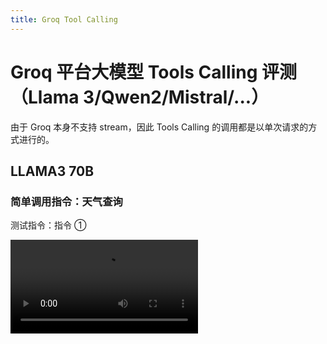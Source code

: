 ```yaml
---
title: Groq Tool Calling
---
```


# Groq 平台大模型 Tools Calling 评测（Llama 3/Qwen2/Mistral/...）

由于 Groq 本身不支持 stream，因此 Tools Calling 的调用都是以单次请求的方式进行的。

## LLAMA3 70B

### 简单调用指令：天气查询

测试指令：指令 ①

<Video src="https://github.com/lobehub/lobe-chat/assets/28616219/a509d3f4-20b5-40a4-a2dc-adf11e1789e8" />

从上述视频中可以看到 LLAMA3 70B 支持并发 Tools Calling，可以同时调用多次天气查询。

<Image
  alt="LLAMA3 70B 简单指令的 Tools Calling"
  src="https://github.com/lobehub/lobe-chat/assets/28616219/f9cd0d4d-0e44-4bff-98cc-560f11259a60"
/>

<details>
  <summary>Tools Calling 原始输出：</summary>

````yml
[no stream response] 2024-7-8 15:50:40.166

{"id":"chatcmpl-ec4b6c0b-1078-4f50-a39c-e58b3b1f9c31","object":"chat.completion","created":1720425030,"model":"llama3-70b-8192","choices":[{"index":0,"message":{"role":"assistant","tool_calls":[{"id":"call_v89g","type":"function","function":{"name":"realtime-weather____fetchCurrentWeather","arguments":"{\"city\":\"杭州\"}"}},{"id":"call_jxwk","type":"function","function":{"name":"realtime-weather____fetchCurrentWeather","arguments":"{\"city\":\"北京}}]},"logprobs":null,"finish_reason":"tool_calls"}],"usage":{"prompt_tokens":969,"prompt_time":0.224209489,"completion_tokens":68,"completion_time":0.194285714,"total_tokens":1037,"total_time":0.418495203},"system_fingerprint":"fp_87cbfbbc4d","x_groq":{"id":"req_01j28n57x9e78a6bfbn9sdn139"}}

````

</details>

### 复杂调用指令：文生图

测试指令：指令 ②

    <Video src="https://github.com/lobehub/lobe-chat/assets/28616219/b790f5d8-e797-4325-a974-436505b16fba" />

https://github.com/lobehub/lobe-chat/assets/28616219/082170fa-6d09-4602-8e23-eb678024305f

    <details>
    <summary>Tools Calling 原始输出：</summary>

    ````yml


  [no stream response] 2024-7-8 18:0:34.811

  {"id":"chatcmpl-e3b59ca9-1172-4ae2-96c7-3d6997a1f8a8","object":"chat.completion","created":1720432834,"model":"llama3-70b-8192","choices":[{"index":0,"message":{"role":"assistant","tool_calls":[{"id":"call_azm9","type":"function","function":{"name":"lobe-image-designer____text2image____builtin","arguments":"{\"prompts\":[\"A small, fluffy, and playful golden retriever puppy with a white patch on its forehead, sitting on a green grass field with a bright blue sky in the background, photo.\",\"A cute, little, brown and white Dalmatian puppy with a red collar, running around in a park with a sunny day, illustration.\",\"A tiny, grey and white Poodle puppy with a pink ribbon, sitting on a white couch with a few toys surrounding it, watercolor painting.\",\"A sweet, small, black and white Chihuahua puppy with a pink bow, lying on a soft, white blanket with a few stuffed animals nearby, oil painting.\"],\"quality\":\"standard\",\"seeds\":[],\"size\":\"1024x1024\",\"style\":\"vivid\"}"}}]},"logprobs":null,"finish_reason":"tool_calls"}],"usage":{"prompt_tokens":2305,"prompt_time":3.027052298,"completion_tokens":246,"completion_time":0.702857143,"total_tokens":2551,"total_time":3.729909441},"system_fingerprint":"fp_7ab5f7e105","x_groq":{"id":"req_01j28wk2q0efvs22qatw7rd0ds"}}

  POST /api/chat/groq 200 in 17462ms


  ````

  </details>


  ## LLAMA3-8B

TODO

## Mixtral-8x7B
